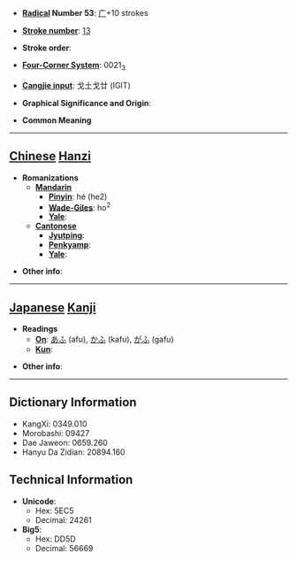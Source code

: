 * '''[[Wiktionary:Chinese radical index| Radical]] Number 53''': [[Wiktionary:Chinese radical index 广|广]]+10 strokes

* '''[[Wiktionary:Chinese total strokes index|Stroke number]]''': [[Wiktionary:Chinese total strokes index 13|13]]

* '''Stroke order''': 

* '''[[Wiktionary:Chinese four corner index|Four-Corner System]]''': 0021<sub>3</sub>

* '''[[Wiktionary:Chinese Cangjie index|Cangjie input]]''': 戈土戈廿 (IGIT)

* '''Graphical Significance and Origin''': 

* '''Common Meaning'''

----

== [[Chinese]] [[Hanzi]] ==

* '''Romanizations'''
** '''[[Mandarin]]'''
*** '''[[Pinyin]]''': hé (he2)
*** '''[[Wade-Giles]]''': ho<sup>2</sup>
*** '''[[Yale]]''': 
** '''[[Cantonese]]'''
*** '''[[Jyutping]]''':
*** '''[[Penkyamp]]''': 
*** '''[[Yale]]''': 

* '''Other info''': 

----

== [[Japanese]] [[Kanji]] ==

* '''Readings'''
** '''[[On]]''': [[あふ]] (afu), [[かふ]] (kafu), [[がふ]] (gafu)
** '''[[Kun]]''': 

* '''Other info''':  

----

== Dictionary Information ==

* KangXi: 0349.010
* Morobashi: 09427
* Dae Jaweon: 0659.260
* Hanyu Da Zidian: 20894.160

== Technical Information ==

* '''Unicode''':
** Hex: 5EC5
** Decimal: 24261
* '''Big5''':
** Hex: DD5D
** Decimal: 56669